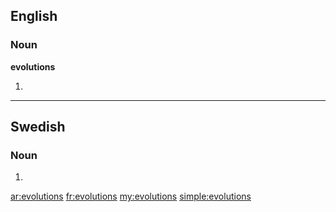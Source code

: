 ==English==

===Noun===
'''evolutions'''

# {{plural of|[[evolution]]}}

----

==Swedish==

===Noun===
{{infl|sv|noun form}}

# {{sv-noun-form-indef-gen|evolution}}

[[ar:evolutions]]
[[fr:evolutions]]
[[my:evolutions]]
[[simple:evolutions]]